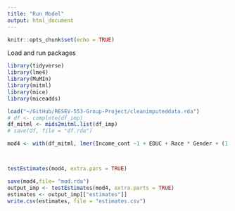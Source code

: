 ```yaml
---
title: "Run Model"
output: html_document
---
```


```r
knitr::opts_chunk$set(echo = TRUE)
```

Load and run packages
```r
library(tidyverse)
library(lme4)
library(MuMIn)
library(mitml)
library(mice)
library(miceadds)
```

```r

load("~/GitHub/RESEV-553-Group-Project/cleanimputeddata.rda")
# df <- complete(df_imp)
df_mitml <- mids2mitml.list(df_imp)
# save(df, file = "df.rda")


```


```r


mod4 <- with(df_mitml, lmer(Income_cont ~1 + EDUC + Race * Gender + (1| Region_hlm)))




```

```r

testEstimates(mod4, extra.pars = TRUE)


```
```r

save(mod4,file= "mod.rda")
output_imp <- testEstimates(mod4, extra.parts = TRUE)
estimates <- output_imp[["estimates"]]
write.csv(estimates, file = "estimates.csv")

```

